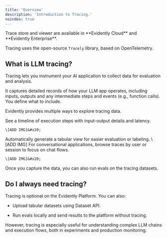 ```yaml
---
title: 'Overview'
description: 'Introduction to Tracing.'
noindex: true
---
```


<Check>
  Trace store and viewer are available in **Evidently Cloud** and **Evidently Enterprise**.
</Check>

Tracing uses the open-source `Tracely` library, based on OpenTelemetry.

## What is LLM tracing?

Tracing lets you instrument your AI application to collect data for evaluation and analysis.

It captures detailed records of how your LLM app operates, including inputs, outputs and any intermediate steps and events (e.g., function calls). You define what to include.

Evidently provides multiple ways to explore tracing data.

<Tabs>
  <Tab title="Trace view">
    See a timeline of execution steps with input-output details and latency.

    \[ADD IMG]&#x20;
  </Tab>

  <Tab title="Dataset view">
    Automatically generate a tabular view for easier evaluation or labeling.
    \[ADD IMG]&#x20;
  </Tab>

  <Tab title="Dialogue view">
    For conversational applications, browse traces by user or session to focus on chat flows.

    \[ADD IMG]&#x20;
  </Tab>
</Tabs>

Once you capture the data, you can also run evals on the tracing datasets.

## Do I always need tracing?

Tracing is optional on the Evidently Platform. You can also:

* Upload tabular datasets using Dataset API.

* Run evals locally and send results to the platform without tracing.

However, tracing is especially useful for understanding complex LLM chains and execution flows, both in experiments and production monitoring.